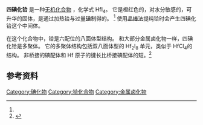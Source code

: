 {{Chembox
| ImageFile = HfI4.tif
| ImageSize = 270
| ImageAlt = 
| IUPACName = Hafnium(IV) iodide
| OtherNames = 碘化铪(IV)
|Section1={{Chembox Identifiers
| CASNo = 13777-23-6  
| PubChem = 83726
| ChemSpiderID = 75548
| EINECS =  621-502-1
| StdInChI=1S/Hf.4HI/h;4*1H/q+4;;;;/p-4
| StdInChIKey = YCJQNNVSZNFWAH-UHFFFAOYSA-J
| SMILES = I[Hf](I)(I)I
 }}
|Section2={{Chembox Properties
| Formula = HfI<sub>4</sub>
| MolarMass = 686.11<ref name=crc/>
| Appearance = 红橙色<ref name=crc/>
| Density = 5.60 g/cm<sup>3</sup><ref name=crc>{{RubberBible92nd|page=4.66}}</ref>
| MeltingPtC = 449
| Melting_notes = <ref name=crc/>
| BoilingPtC = 394
| Boiling_notes = <ref name=crc/> 升华
| Solubility = }}
|Section3={{Chembox Structure
| CrystalStruct = 单斜晶系, [[Pearson_symbol|mS40]]
| SpaceGroup = C2/c, No. 15<ref>{{Cite journal | doi = 10.1016/0022-5088(80)90005-3| title = Hafniumtetrajodid HfI<sub>4</sub>: Struktur und eigenschaften. Ein neuer AB<sub>4</sub>-strukturtyp| journal = Journal of the Less Common Metals| volume = 76| pages = 7–16| year = 1980| last1 = Krebs | first1 = B. | last2 = Sinram | first2 = D. | issue = 1–2}}</ref>
| LattConst_a = 1.1787 nm
| LattConst_b= 1.1801 nm
| LattConst_c=1.2905 nm
}}
|Section4={{Chembox Hazards
| MainHazards = 
| FlashPt = 
| AutoignitionPt = }}
}}
'''四碘化铪''' 是一种[[无机化合物|无机化合物]] ，化学式 HfI<sub>4</sub>。  它是橙红色的，对水分敏感的，可升华的固体，是通过加热铪与过量[[碘|碘]]制得的。 <ref name=Krebs/>  使用[[晶棒法|晶棒法]]提纯铪时会产生四碘化铪这个中间体。 

在这个化合物中，铪是六配位的八面体型结构。  和大部分金属卤化物一样，四碘化铪是多聚体。 它的多聚体结构包括双八面体型的 Hf<sub>2</sub>I<sub>8</sub> 单元，类似于 HfCl<sub>4</sub>的结构。  非桥接的碘配体和 Hf 原子的键长比桥接碘配体的短。<ref name=Krebs>{{Cite journal | doi = 10.1016/0022-5088(80)90005-3| title = Hafniumtetrajodid HfI<sub>4</sub>: Struktur und eigenschaften. Ein neuer AB<sub>4</sub>-strukturtyp| journal = Journal of the Less Common Metals| volume = 76| pages = 7–16| year = 1980| last1 = Krebs | first1 = B. | last2 = Sinram | first2 = D. | issue = 1–2}}</ref>

==参考资料==
<references />

{{铪化合物}}

[[Category:碘化物|Category:碘化物]]
[[Category:铪化合物|Category:铪化合物]]
[[Category:金属卤化物|Category:金属卤化物]]